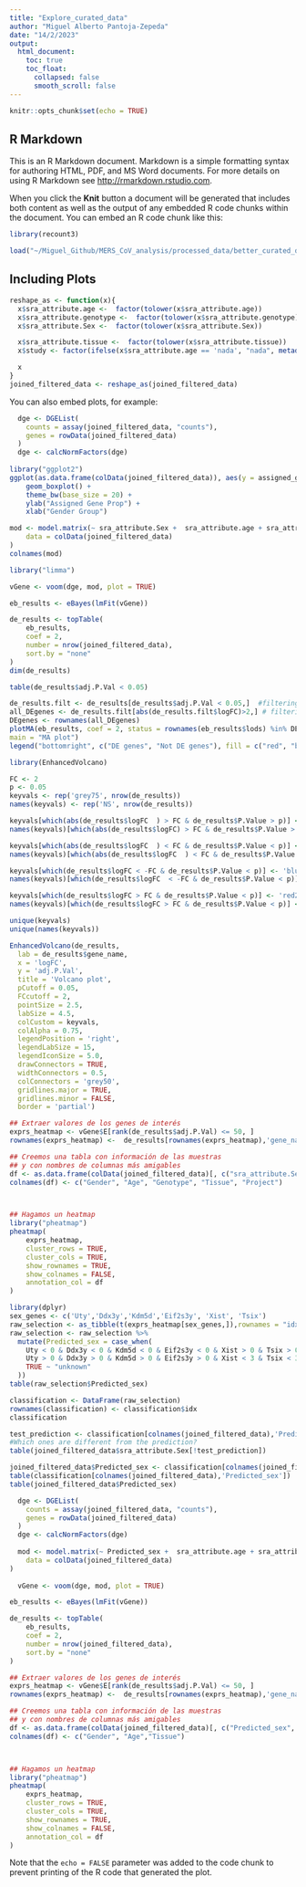 ```yaml
---
title: "Explore_curated_data"
author: "Miguel Alberto Pantoja-Zepeda"
date: "14/2/2023"
output:
  html_document:
    toc: true
    toc_float:
      collapsed: false
      smooth_scroll: false
---
```

```r
knitr::opts_chunk$set(echo = TRUE)
```

## R Markdown

This is an R Markdown document. Markdown is a simple formatting syntax for authoring HTML, PDF, and MS Word documents. For more details on using R Markdown see <http://rmarkdown.rstudio.com>.

When you click the **Knit** button a document will be generated that includes both content as well as the output of any embedded R code chunks within the document. You can embed an R code chunk like this:
```r
library(recount3)

load("~/Miguel_Github/MERS_CoV_analysis/processed_data/better_curated_data.RData")
```

## Including Plots


```r
reshape_as <- function(x){
  x$sra_attribute.age <-  factor(tolower(x$sra_attribute.age))
  x$sra_attribute.genotype <-  factor(tolower(x$sra_attribute.genotype))
  x$sra_attribute.Sex <-  factor(tolower(x$sra_attribute.Sex))

  x$sra_attribute.tissue <-  factor(tolower(x$sra_attribute.tissue))
  x$study <- factor(ifelse(x$sra_attribute.age == 'nada', "nada", metadata(x)$project))

  x
}
joined_filtered_data <- reshape_as(joined_filtered_data)
```

You can also embed plots, for example:
```r
  dge <- DGEList(
    counts = assay(joined_filtered_data, "counts"),
    genes = rowData(joined_filtered_data)
  )
  dge <- calcNormFactors(dge)
  
library("ggplot2")
ggplot(as.data.frame(colData(joined_filtered_data)), aes(y = assigned_gene_prop, x = sra_attribute.Sex)) +
    geom_boxplot() +
    theme_bw(base_size = 20) +
    ylab("Assigned Gene Prop") +
    xlab("Gender Group")


```


```r
mod <- model.matrix(~ sra_attribute.Sex +  sra_attribute.age + sra_attribute.genotype + sra_attribute.tissue,
    data = colData(joined_filtered_data)
)
colnames(mod)
```


```r
library("limma")

```


```r

vGene <- voom(dge, mod, plot = TRUE)

eb_results <- eBayes(lmFit(vGene))

de_results <- topTable(
    eb_results,
    coef = 2,
    number = nrow(joined_filtered_data),
    sort.by = "none"
)
dim(de_results)
```

```r
table(de_results$adj.P.Val < 0.05)

```


```r
de_results.filt <- de_results[de_results$adj.P.Val < 0.05,]  #filtering by FDR < 0.01
all_DEgenes <- de_results.filt[abs(de_results.filt$logFC)>2,] # filtering by logFC > 2
DEgenes <- rownames(all_DEgenes) 
plotMA(eb_results, coef = 2, status = rownames(eb_results$lods) %in% DEgenes, legend = FALSE,
main = "MA plot")
legend("bottomright", c("DE genes", "Not DE genes"), fill = c("red", "black"), inset = 0.01)
```

```r
library(EnhancedVolcano)

```


```r


FC <- 2
p <- 0.05
keyvals <- rep('grey75', nrow(de_results))
names(keyvals) <- rep('NS', nrow(de_results))

keyvals[which(abs(de_results$logFC  ) > FC & de_results$P.Value > p)] <- 'grey50'
names(keyvals)[which(abs(de_results$logFC) > FC & de_results$P.Value > p)] <- 'log2FoldChange'

keyvals[which(abs(de_results$logFC  ) < FC & de_results$P.Value < p)] <- 'grey25'
names(keyvals)[which(abs(de_results$logFC  ) < FC & de_results$P.Value < p)] <- '-Log10Q'

keyvals[which(de_results$logFC < -FC & de_results$P.Value < p)] <- 'blue2'
names(keyvals)[which(de_results$logFC  < -FC & de_results$P.Value < p)] <- 'Signif. down-regulated'

keyvals[which(de_results$logFC > FC & de_results$P.Value < p)] <- 'red2'
names(keyvals)[which(de_results$logFC > FC & de_results$P.Value < p)] <- 'Signif. up-regulated'

unique(keyvals)
unique(names(keyvals))

EnhancedVolcano(de_results,
  lab = de_results$gene_name,
  x = 'logFC',
  y = 'adj.P.Val',
  title = 'Volcano plot',
  pCutoff = 0.05,
  FCcutoff = 2,
  pointSize = 2.5,
  labSize = 4.5,
  colCustom = keyvals,
  colAlpha = 0.75,
  legendPosition = 'right',
  legendLabSize = 15,
  legendIconSize = 5.0,
  drawConnectors = TRUE,
  widthConnectors = 0.5,
  colConnectors = 'grey50',
  gridlines.major = TRUE,
  gridlines.minor = FALSE,
  border = 'partial')
```


```r
## Extraer valores de los genes de interés
exprs_heatmap <- vGene$E[rank(de_results$adj.P.Val) <= 50, ]
rownames(exprs_heatmap) <-  de_results[rownames(exprs_heatmap),'gene_name']

## Creemos una tabla con información de las muestras
## y con nombres de columnas más amigables
df <- as.data.frame(colData(joined_filtered_data)[, c("sra_attribute.Sex", "sra_attribute.age","sra_attribute.genotype","sra_attribute.tissue","study")])
colnames(df) <- c("Gender", "Age", "Genotype", "Tissue", "Project")



## Hagamos un heatmap
library("pheatmap")
pheatmap(
    exprs_heatmap,
    cluster_rows = TRUE,
    cluster_cols = TRUE,
    show_rownames = TRUE,
    show_colnames = FALSE,
    annotation_col = df
)
```

```r
library(dplyr)
sex_genes <- c('Uty','Ddx3y','Kdm5d','Eif2s3y', 'Xist', 'Tsix')
raw_selection <- as_tibble(t(exprs_heatmap[sex_genes,]),rownames = "idx")
raw_selection <- raw_selection %>% 
  mutate(Predicted_sex = case_when(
    Uty < 0 & Ddx3y < 0 & Kdm5d < 0 & Eif2s3y < 0 & Xist > 0 & Tsix > 0 ~ "female",
    Uty > 0 & Ddx3y > 0 & Kdm5d > 0 & Eif2s3y > 0 & Xist < 3 & Tsix < 3 ~ "male",
    TRUE ~ "unknown"
  ))
table(raw_selection$Predicted_sex)
```
```r
classification <- DataFrame(raw_selection)
rownames(classification) <- classification$idx
classification
```

```r
test_prediction <- classification[colnames(joined_filtered_data),'Predicted_sex']==joined_filtered_data$sra_attribute.Sex
#Which ones are different from the prediction?
table(joined_filtered_data$sra_attribute.Sex[!test_prediction])

joined_filtered_data$Predicted_sex <- classification[colnames(joined_filtered_data),'Predicted_sex']
table(classification[colnames(joined_filtered_data),'Predicted_sex'])
table(joined_filtered_data$Predicted_sex)
```


```r
  dge <- DGEList(
    counts = assay(joined_filtered_data, "counts"),
    genes = rowData(joined_filtered_data)
  )
  dge <- calcNormFactors(dge)
  
  mod <- model.matrix(~ Predicted_sex +  sra_attribute.age + sra_attribute.genotype + sra_attribute.tissue,
    data = colData(joined_filtered_data)
)
  
  vGene <- voom(dge, mod, plot = TRUE)

eb_results <- eBayes(lmFit(vGene))

de_results <- topTable(
    eb_results,
    coef = 2,
    number = nrow(joined_filtered_data),
    sort.by = "none"
)

## Extraer valores de los genes de interés
exprs_heatmap <- vGene$E[rank(de_results$adj.P.Val) <= 50, ]
rownames(exprs_heatmap) <-  de_results[rownames(exprs_heatmap),'gene_name']

## Creemos una tabla con información de las muestras
## y con nombres de columnas más amigables
df <- as.data.frame(colData(joined_filtered_data)[, c("Predicted_sex", "sra_attribute.age","sra_attribute.tissue")])
colnames(df) <- c("Gender", "Age","Tissue")



## Hagamos un heatmap
library("pheatmap")
pheatmap(
    exprs_heatmap,
    cluster_rows = TRUE,
    cluster_cols = TRUE,
    show_rownames = TRUE,
    show_colnames = FALSE,
    annotation_col = df
)
```
Note that the `echo = FALSE` parameter was added to the code chunk to prevent printing of the R code that generated the plot.
